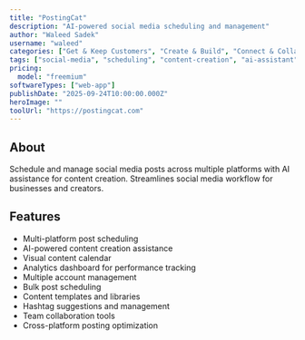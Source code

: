 ```yaml
---
title: "PostingCat"
description: "AI-powered social media scheduling and management"
author: "Waleed Sadek"
username: "waleed"
categories: ["Get & Keep Customers", "Create & Build", "Connect & Collaborate"]
tags: ["social-media", "scheduling", "content-creation", "ai-assistant", "analytics"]
pricing:
  model: "freemium"
softwareTypes: ["web-app"]
publishDate: "2025-09-24T10:00:00.000Z"
heroImage: ""
toolUrl: "https://postingcat.com"
---
```


## About

Schedule and manage social media posts across multiple platforms with AI assistance for content creation. Streamlines social media workflow for businesses and creators.

## Features

- Multi-platform post scheduling
- AI-powered content creation assistance
- Visual content calendar
- Analytics dashboard for performance tracking
- Multiple account management
- Bulk post scheduling
- Content templates and libraries
- Hashtag suggestions and management
- Team collaboration tools
- Cross-platform posting optimization
